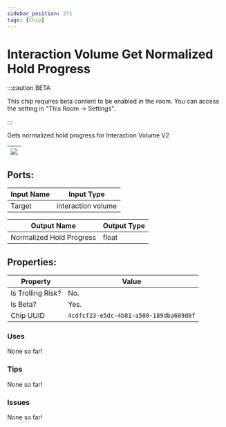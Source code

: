 ```yaml
---
sidebar_position: 271
tags: [Chip]
---
```


# Interaction Volume Get Normalized Hold Progress
:::caution BETA

This chip requires beta content to be enabled in the room. You can access the setting in "This Room -> Settings".

:::

Gets normalized hold progress for Interaction Volume V2

| ![](https://images-ext-2.discordapp.net/external/MPmIaQzlEPmgGWlgi-WxBBXt0Bjv_zWPkg1y1f_sy3s/https/www.recroomcircuits.com/image/circuit/absolute-value?width=206&height=108) |
|-----|

## Ports:

| Input Name | Input Type |
|-----------|-----------|
| Target | interaction volume |

| Output Name | Output Type |
|-----------|-----------|
| Normalized Hold Progress | float |

## Properties:

| Property  | Value |
|-------------------|-----------|
| Is Trolling Risk? | No. |
| Is Beta? | Yes. |
| Chip UUID | `4cdfcf23-e5dc-4b81-a500-189dba609d0f` |

### Uses

None so far!

### Tips

None so far!

### Issues

None so far!